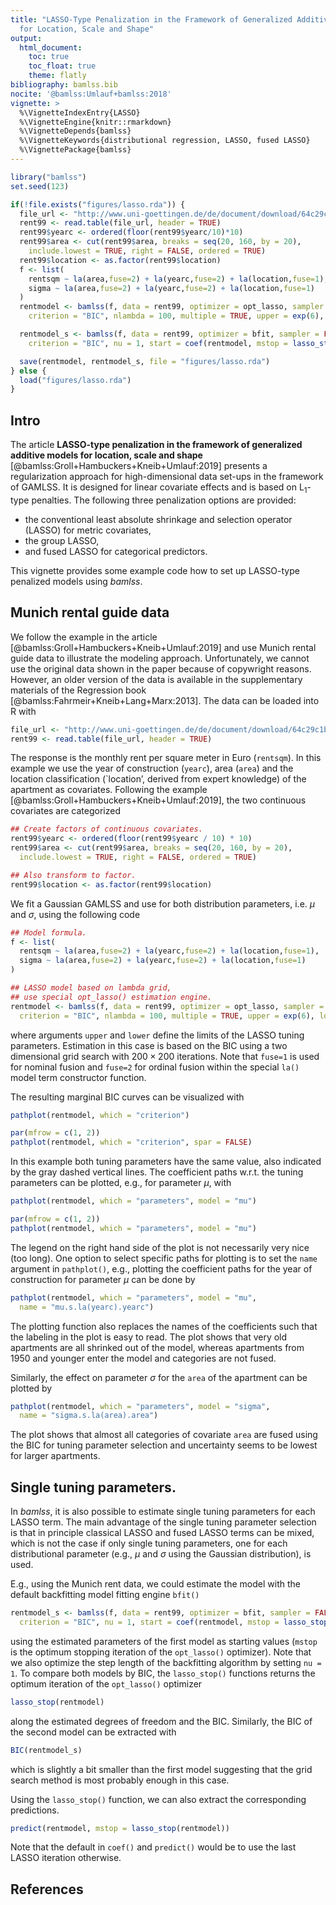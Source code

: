 ```yaml
---
title: "LASSO-Type Penalization in the Framework of Generalized Additive Models
  for Location, Scale and Shape"
output:
  html_document:
    toc: true
    toc_float: true
    theme: flatly
bibliography: bamlss.bib
nocite: '@bamlss:Umlauf+bamlss:2018'
vignette: >
  %\VignetteIndexEntry{LASSO}
  %\VignetteEngine{knitr::rmarkdown}
  %\VignetteDepends{bamlss}
  %\VignetteKeywords{distributional regression, LASSO, fused LASSO}
  %\VignettePackage{bamlss}
---
```


```r
library("bamlss")
set.seed(123)

if(!file.exists("figures/lasso.rda")) {
  file_url <- "http://www.uni-goettingen.de/de/document/download/64c29c1b1fccb142cfa8f29a942a9e05.raw/rent99.raw"
  rent99 <- read.table(file_url, header = TRUE)
  rent99$yearc <- ordered(floor(rent99$yearc/10)*10)
  rent99$area <- cut(rent99$area, breaks = seq(20, 160, by = 20),
    include.lowest = TRUE, right = FALSE, ordered = TRUE)
  rent99$location <- as.factor(rent99$location)
  f <- list(
    rentsqm ~ la(area,fuse=2) + la(yearc,fuse=2) + la(location,fuse=1),
    sigma ~ la(area,fuse=2) + la(yearc,fuse=2) + la(location,fuse=1)
  )
  rentmodel <- bamlss(f, data = rent99, optimizer = opt_lasso, sampler = FALSE,
    criterion = "BIC", nlambda = 100, multiple = TRUE, upper = exp(6), lower = exp(0))

  rentmodel_s <- bamlss(f, data = rent99, optimizer = bfit, sampler = FALSE,
    criterion = "BIC", nu = 1, start = coef(rentmodel, mstop = lasso_stop(rentmodel)))

  save(rentmodel, rentmodel_s, file = "figures/lasso.rda")
} else {
  load("figures/lasso.rda")
}
```

## Intro

The article **LASSO-type penalization in the framework of generalized additive models for
location, scale and shape** [@bamlss:Groll+Hambuckers+Kneib+Umlauf:2019] presents
a regularization approach for high-dimensional data set-ups in the framework of GAMLSS.
It is designed for linear covariate effects and is based on L$_{1}$-type penalties. The 
following three penalization options are provided:

* the conventional least absolute shrinkage and selection operator (LASSO) for metric
covariates,
* the group LASSO,
* and fused LASSO for categorical predictors.

This vignette provides some example code how to set up LASSO-type penalized models using _bamlss_.

## Munich rental guide data

We follow the example in the article [@bamlss:Groll+Hambuckers+Kneib+Umlauf:2019] and use
Munich rental guide data to illustrate the modeling approach. Unfortunately, we cannot use the
original data shown in the paper because of copywright reasons. However, an older version of the
data is available in the supplementary materials of the Regression book
[@bamlss:Fahrmeir+Kneib+Lang+Marx:2013]. The data can be loaded into R with
```r
file_url <- "http://www.uni-goettingen.de/de/document/download/64c29c1b1fccb142cfa8f29a942a9e05.raw/rent99.raw"
rent99 <- read.table(file_url, header = TRUE)
```
The response is the monthly rent per square meter in Euro (`rentsqm`). In this example
we use the year of construction (`yearc`), area (`area`) and the location classification
(`location', derived from expert knowledge) of the apartment as covariates. Following the example
[@bamlss:Groll+Hambuckers+Kneib+Umlauf:2019], the two continuous covariates are categorized 
```r
## Create factors of continuous covariates.
rent99$yearc <- ordered(floor(rent99$yearc / 10) * 10)
rent99$area <- cut(rent99$area, breaks = seq(20, 160, by = 20),
  include.lowest = TRUE, right = FALSE, ordered = TRUE)

## Also transform to factor.
rent99$location <- as.factor(rent99$location)
```

We fit a Gaussian GAMLSS and use for both distribution parameters, i.e.\ $\mu$ and $\sigma$, using
the following code
```r
## Model formula.
f <- list(
  rentsqm ~ la(area,fuse=2) + la(yearc,fuse=2) + la(location,fuse=1),
  sigma ~ la(area,fuse=2) + la(yearc,fuse=2) + la(location,fuse=1)
)

## LASSO model based on lambda grid,
## use special opt_lasso() estimation engine.
rentmodel <- bamlss(f, data = rent99, optimizer = opt_lasso, sampler = FALSE,
  criterion = "BIC", nlambda = 100, multiple = TRUE, upper = exp(6), lower = exp(0))
```
where arguments `upper` and `lower` define the limits of the LASSO tuning parameters. Estimation
in this case is based on the BIC using a two dimensional grid search with $200 \times 200$ iterations.
Note that `fuse=1` is used for nominal fusion and `fuse=2` for ordinal fusion within the special
`la()` model term constructor function.

The resulting marginal BIC curves can be visualized with
```r
pathplot(rentmodel, which = "criterion")
```
```r
par(mfrow = c(1, 2))
pathplot(rentmodel, which = "criterion", spar = FALSE)
```
In this example both tuning parameters have the same value, also indicated by the gray dashed
vertical lines. The coefficient paths w.r.t.\ the tuning parameters can be plotted, e.g.,
for parameter $\mu$, with
```r
pathplot(rentmodel, which = "parameters", model = "mu")
```
```r
par(mfrow = c(1, 2))
pathplot(rentmodel, which = "parameters", model = "mu")
```
The legend on the right hand side of the plot is not necessarily very nice (too long). One option
to select specific paths for plotting is to set the `name` argument in `pathplot()`, e.g.,
plotting the coefficient paths for the year of construction for parameter $\mu$ can be done by
```r
pathplot(rentmodel, which = "parameters", model = "mu",
  name = "mu.s.la(yearc).yearc")
```
The plotting function also replaces the names of the coefficients such that the labeling
in the plot is easy to read. The plot shows that very old apartments are all shrinked out
of the model, whereas apartments from 1950 and younger enter the model and categories are
not fused.

Similarly, the effect on parameter $\sigma$ for the `area` of the apartment can be plotted by
```r
pathplot(rentmodel, which = "parameters", model = "sigma",
  name = "sigma.s.la(area).area")
```
The plot shows that almost all categories of covariate `area` are fused using the BIC for tuning
parameter selection and uncertainty seems to be lowest for larger apartments.

## Single tuning parameters.

In _bamlss_, it is also possible to estimate single tuning parameters for each LASSO term.
The main advantage of the single tuning parameter selection is that in principle classical
LASSO and fused LASSO terms can be mixed, which is not the case if only single tuning parameters,
one for each distributional parameter (e.g., $\mu$ and $\sigma$ using the Gaussian distribution),
is used.

E.g., using the Munich rent data, we could estimate the model with the default backfitting
model fitting engine `bfit()`
```r
rentmodel_s <- bamlss(f, data = rent99, optimizer = bfit, sampler = FALSE,
  criterion = "BIC", nu = 1, start = coef(rentmodel, mstop = lasso_stop(rentmodel)))
```
using the estimated parameters of the first model as starting values (`mstop` is the optimum
stopping iteration of the `opt_lasso()` optimizer). Note that we also optimize the step length of
the backfitting algorithm by setting `nu = 1`. To compare both models by BIC, the `lasso_stop()`
functions returns the optimum iteration of the `opt_lasso()` optimizer
```r
lasso_stop(rentmodel)
```
along the estimated degrees of freedom and the BIC. Similarly, the BIC of the second model can
be extracted with
```r
BIC(rentmodel_s)
```
which is slightly a bit smaller than the first model suggesting that the grid search method
is most probably enough in this case.

Using the `lasso_stop()` function, we can also extract the corresponding predictions.
```r
predict(rentmodel, mstop = lasso_stop(rentmodel))
```
Note that the default in `coef()` and `predict()` would be to use the last LASSO iteration
otherwise.

## References

